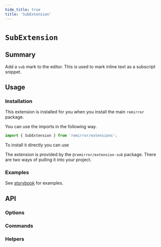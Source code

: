 ```yaml
---
hide_title: true
title: 'SubExtension'
---
```


# `SubExtension`

## Summary

Add a `sub` mark to the editor. This is used to mark inline text as a subscript snippet.

## Usage

### Installation

This extension is installed for you when you install the main `remirror` package.

You can use the imports in the following way.

```ts
import { SubExtension } from 'remirror/extensions';
```

To install it directly you can use

The extension is provided by the `@remirror/extension-sub` package. There are two ways of pulling it into your project.

### Examples

See [storybook](https://remirror.vercel.app/?path=/story/extensions-subscript--basic) for examples.

## API

### Options

### Commands

### Helpers
